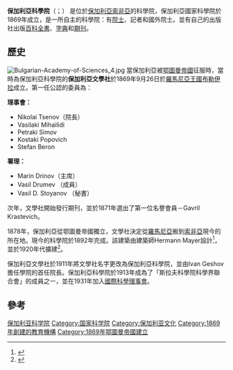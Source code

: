 {{Infobox University
|Name = 保加利亞科學院
|EnglishName= Bulgarian Academy of Sciences
|SealImage = [[檔案:Bulgarian_Academy_of_Sciences_logo.png|檔案:Bulgarian Academy of Sciences logo.png]]
|Motto = 
|Established = 1869年9月26日
|Type = [[私立大學|私立大學]]
|President = Evgeniy Nikolov 
|Location = 
|Campus = 
|AreaTotal =
|Department =
|Faculty = 
|Professor =
|Associate Professor =
|Assistant Professor =
|Lecturer =
|Student = 
|Undergraduate = 
|Postgraduate = 
|Colors = 
|Nickname = 
|Mascot = 
|Website= http://www.bas.bg/
}}
'''保加利亞科學院'''（{{lang-en|Bulgarian Academy of Sciences，簡稱：BAS}}；{{lang-bg|Българска академия на науките，簡稱：БАН}}）
是位於[[保加利亞|保加利亞]][[索非亞|索非亞]]的科學院，保加利亞國家科學院於1869年成立，是一所自主的科學院：有[[院士|院士]]、記者和國外院士。並有自己的出版社出版[[百科全書|百科全書]]、[[字典|字典]]和[[期刊|期刊]]。

==歷史==
[[File:Bulgarian-Academy-of-Sciences_4.jpg|thumb]]
當保加利亞被[[鄂圖曼帝國|鄂圖曼帝國]]征服時，當時為保加利亞科學院的'''保加利亞文學社'''於1869年9月26日於[[羅馬尼亞王國|羅馬尼亞王國]][[布勒伊拉|布勒伊拉]]成立。第一任公認的委員為：

'''理事會：'''
*Nikolai Tsenov（院長）
*Vasilaki Mihailidi
*Petraki Simov
*Kostaki Popovich
*Stefan Beron
'''署理：'''
*Marin Drinov（主席）
*Vasil Drumev （成員）
*Vasil D. Stoyanov （秘書）


次年，文學社開始發行期刊，並於1871年選出了第一位名譽會員－Gavril Krastevich。

1878年，保加利亞從鄂圖曼帝國獨立，文學社決定從[[羅馬尼亞|羅馬尼亞]]搬到[[索非亞|索非亞]]現今的所在地。現今的科學院於1892年完成。該建築由建築師Hermann Mayer設計<ref name="mihaylova">{{cite web|url=http://www.arch-art-bg.com/index.php?lng=BG&show=newspaper&art_id=20&rub_id=rub_all&issue_id=issue_all|title=Отново за историческата среда около храм-паметника "Св. Александър Невски"|last=Михайлова|first=Милена|date=2007-06-21|publisher=Арх & Арт|language=bg|accessdate=2011-11-30|archive-date=2014-04-13|archive-url=https://web.archive.org/web/20140413131834/http://www.arch-art-bg.com/index.php?lng=BG&show=newspaper&art_id=20&rub_id=rub_all&issue_id=issue_all|dead-url=no}}</ref>，並於1920年代擴建<ref name="ivanov">{{cite web|url=http://www.sustz.com/Proceeding08/Papers/THEOLOGICAL%20STUDIES/Ivanov_Emil.pdf|title=КУЛТУРНО-ИСТОРИЧЕСКОТО НАСЛЕДСТВО НА БЪЛГАРИЯ – ОПИТ ЗА КАТЕГОРИЗАЦИЯ НА КОНКУРСНОТО ДЕЛО В АРХИТЕКТУРАТА (1878-1944)|last=Иванов|first=Емил|publisher=СУ „Св. Климент Охридски” – Богословски факултет|language=bg|accessdate=2011-11-30|deadurl=yes|archiveurl=https://web.archive.org/web/20120426005909/http://www.sustz.com/Proceeding08/Papers/THEOLOGICAL%20STUDIES/Ivanov_Emil.pdf|archivedate=2012-04-26}}</ref>。

保加利亞文學社於1911年將文學社名字更改為保加利亞科學院，並由Ivan Geshov擔任學院的首任院長。保加利亞科學院於1913年成為了「斯拉夫科學院科學界聯合會」的成員之一，並在1931年加入[[國際科學理事會_(ICSU)|國際科學理事會]]。

==參考==
{{reflist}}
{{国际科学理事会}}
{{Authority control}}

[[Category:保加利亚科学院|]]
[[Category:国家科学院|Category:国家科学院]]
[[Category:保加利亚文化|Category:保加利亚文化]]
[[Category:1869年創建的教育機構|Category:1869年創建的教育機構]]
[[Category:1869年鄂圖曼帝國建立|Category:1869年鄂圖曼帝國建立]]
